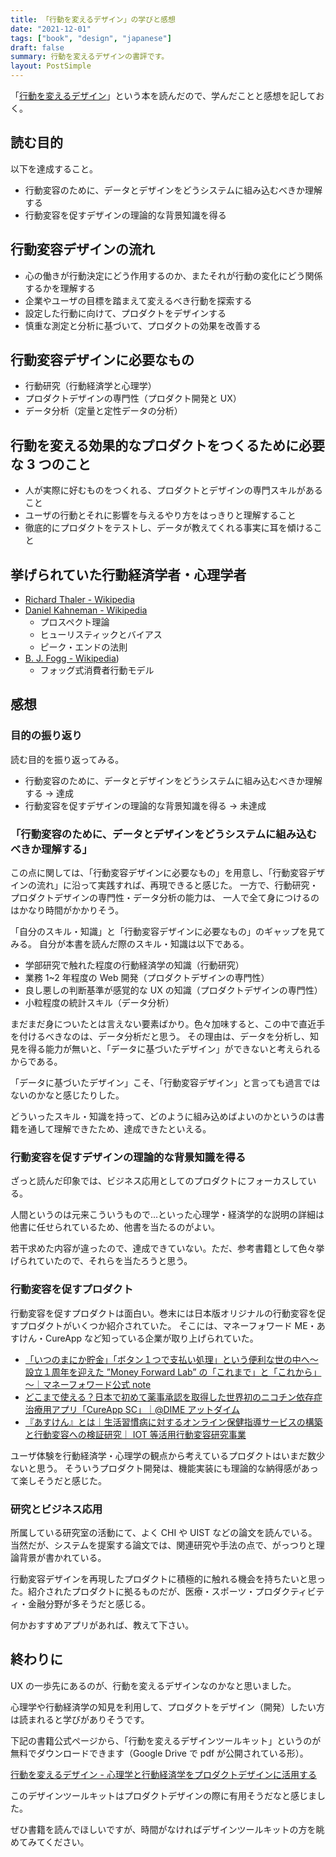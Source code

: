 ```yaml
---
title: 「行動を変えるデザイン」の学びと感想
date: "2021-12-01"
tags: ["book", "design", "japanese"]
draft: false
summary: 行動を変えるデザインの書評です。
layout: PostSimple
---
```


「[行動を変えるデザイン](https://amzn.to/3Cv3ke7)」という本を読んだので、学んだことと感想を記しておく。

## 読む目的

以下を達成すること。

- 行動変容のために、データとデザインをどうシステムに組み込むべきか理解する
- 行動変容を促すデザインの理論的な背景知識を得る

## 行動変容デザインの流れ

- 心の働きが行動決定にどう作用するのか、またそれが行動の変化にどう関係するかを理解する
- 企業やユーザの目標を踏まえて変えるべき行動を探索する
- 設定した行動に向けて、プロダクトをデザインする
- 慎重な測定と分析に基づいて、プロダクトの効果を改善する

## 行動変容デザインに必要なもの

- 行動研究（行動経済学と心理学）
- プロダクトデザインの専門性（プロダクト開発と UX）
- データ分析（定量と定性データの分析）

## 行動を変える効果的なプロダクトをつくるために必要な 3 つのこと

- 人が実際に好むものをつくれる、プロダクトとデザインの専門スキルがあること
- ユーザの行動とそれに影響を与えるやり方をはっきりと理解すること
- 徹底的にプロダクトをテストし、データが教えてくれる事実に耳を傾けること

## 挙げられていた行動経済学者・心理学者

- [Richard Thaler - Wikipedia](https://en.wikipedia.org/wiki/Richard_Thaler)
- [Daniel Kahneman - Wikipedia](https://en.wikipedia.org/wiki/Daniel_Kahneman)
  - プロスペクト理論
  - ヒューリスティックとバイアス
  - ピーク・エンドの法則
- [B. J. Fogg - Wikipedia](https://en.wikipedia.org/wiki/B._J._Fogg))
  - フォッグ式消費者行動モデル

## 感想

### 目的の振り返り

読む目的を振り返ってみる。

- 行動変容のために、データとデザインをどうシステムに組み込むべきか理解する -> 達成
- 行動変容を促すデザインの理論的な背景知識を得る -> 未達成

### 「行動変容のために、データとデザインをどうシステムに組み込むべきか理解する」

この点に関しては、「行動変容デザインに必要なもの」を用意し、「行動変容デザインの流れ」に沿って実践すれば、再現できると感じた。
一方で、行動研究・プロダクトデザインの専門性・データ分析の能力は、 一人で全て身につけるのはかなり時間がかかりそう。

「自分のスキル・知識」と「行動変容デザインに必要なもの」のギャップを見てみる。
自分が本書を読んだ際のスキル・知識は以下である。

- 学部研究で触れた程度の行動経済学の知識（行動研究）
- 業務 1~2 年程度の Web 開発（プロダクトデザインの専門性）
- 良し悪しの判断基準が感覚的な UX の知識（プロダクトデザインの専門性）
- 小粒程度の統計スキル（データ分析）

まだまだ身についたとは言えない要素ばかり。色々加味すると、この中で直近手を付けるべきなのは、データ分析だと思う。
その理由は、データを分析し、知見を得る能力が無いと、「データに基づいたデザイン」ができないと考えられるからである。

「データに基づいたデザイン」こそ、「行動変容デザイン」と言っても過言ではないのかなと感じたりした。

どういったスキル・知識を持って、どのように組み込めばよいのかというのは書籍を通して理解できたため、達成できたといえる。

### 行動変容を促すデザインの理論的な背景知識を得る

ざっと読んだ印象では、ビジネス応用としてのプロダクトにフォーカスしている。

人間というのは元来こういうもので…といった心理学・経済学的な説明の詳細は他書に任せられているため、他書を当たるのがよい。

若干求めた内容が違ったので、達成できていない。ただ、参考書籍として色々挙げられていたので、それらを当たろうと思う。

### 行動変容を促すプロダクト

行動変容を促すプロダクトは面白い。巻末には日本版オリジナルの行動変容を促すプロダクトがいくつか紹介されていた。
そこには、マネーフォワード ME・あすけん・CureApp など知っている企業が取り上げられていた。

- [「いつのまにか貯金」「ボタン１つで支払い処理」という便利な世の中へ～設立１周年を迎えた ”Money Forward Lab” の「これまで」と「これから」～｜マネーフォワード公式 note](https://note.moneyforward.com/n/n2ba7fdc27954)
- [どこまで使える？日本で初めて薬事承認を取得した世界初のニコチン依存症治療用アプリ「CureApp SC」｜@DIME アットダイム](https://dime.jp/genre/1087436/)
- [『あすけん』とは｜生活習慣病に対するオンライン保健指導サービスの構築と行動変容への検証研究｜ IOT 等活用行動変容研究事業](http://k-slim.w3.kanazawa-u.ac.jp/greeting/about_asuken.html)

ユーザ体験を行動経済学・心理学の観点から考えているプロダクトはいまだ数少ないと思う。
そういうプロダクト開発は、機能実装にも理論的な納得感があって楽しそうだと感じた。

### 研究とビジネス応用

所属している研究室の活動にて、よく CHI や UIST などの論文を読んでいる。当然だが、システムを提案する論文では、関連研究や手法の点で、がっつりと理論背景が書かれている。

行動変容デザインを再現したプロダクトに積極的に触れる機会を持ちたいと思った。紹介されたプロダクトに拠るものだが、医療・スポーツ・プロダクティビティ・金融分野が多そうだと感じる。

何かおすすめアプリがあれば、教えて下さい。

## 終わりに

UX の一歩先にあるのが、行動を変えるデザインなのかなと思いました。

心理学や行動経済学の知見を利用して、プロダクトをデザイン（開発）したい方は読まれると学びがありそうです。

下記の書籍公式ページから、「行動を変えるデザインツールキット」というのが無料でダウンロードできます（Google Drive で pdf が公開されている形）。

[行動を変えるデザイン - 心理学と行動経済学をプロダクトデザインに活用する](https://designing-for-behavior-change.jp/)

このデザインツールキットはプロダクトデザインの際に有用そうだなと感じました。

ぜひ書籍を読んでほしいですが、時間がなければデザインツールキットの方を眺めてみてください。
